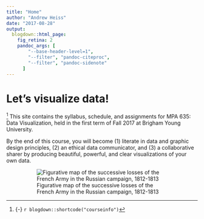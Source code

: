 ```yaml
---
title: "Home"
author: "Andrew Heiss"
date: "2017-08-28"
output:
  blogdown::html_page:
    fig_retina: 2
    pandoc_args: [
        "--base-header-level=1",
        "--filter", "pandoc-citeproc",
        "--filter", "pandoc-sidenote"
      ]
---
```


# Let's visualize data!

^[{-} `r blogdown::shortcode("courseinfo")`] <span class="newthought">This site contains</span> the syllabus, schedule, and assignments for MPA 635: Data Visualization, held in the first term of Fall 2017 at Brigham Young University.

By the end of this course, you will become (1) literate in data and graphic design principles, (2) an ethical data communicator, and (3) a collaborative sharer by producing beautiful, powerful, and clear visualizations of your own data.

<figure>
![Figurative map of the successive losses of the French Army in the Russian
campaign, 1812-1813](/images/minard.png)
</figure>
